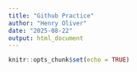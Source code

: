 ```yaml
---
title: "Github Practice"
author: "Henry Oliver"
date: "2025-08-22"
output: html_document
---
```


```r
knitr::opts_chunk$set(echo = TRUE)
```
